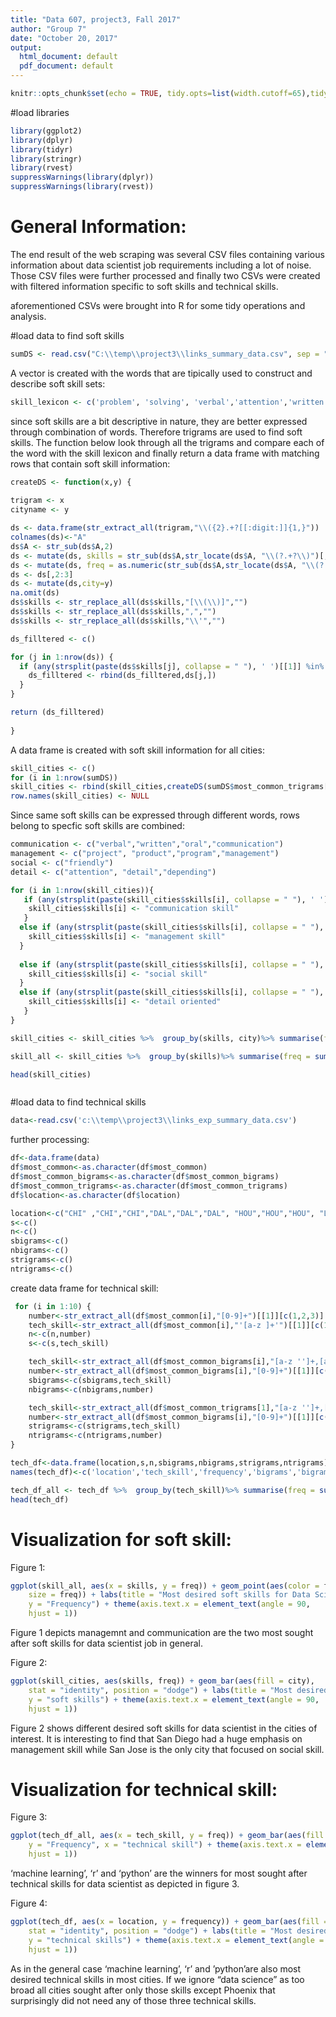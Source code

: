 ---
title: "Data 607, project3, Fall 2017"
author: "Group 7"
date: "October 20, 2017"
output:
  html_document: default
  pdf_document: default
---

```{r setup, include=FALSE}
knitr::opts_chunk$set(echo = TRUE, tidy.opts=list(width.cutoff=65),tidy=TRUE)
```

#load libraries
```{r}
library(ggplot2)
library(dplyr)
library(tidyr)
library(stringr)
library(rvest)
suppressWarnings(library(dplyr))
suppressWarnings(library(rvest))

```
# General Information:
The end result of the web scraping was several CSV files containing various information about data scientist job requirements including a lot of noise. Those CSV files were further processed and finally two CSVs were created with filtered information specific to soft skills and technical skills.

aforementioned CSVs were brought into R for some tidy operations and analysis.


#load data to find soft skills
```{r}

sumDS <- read.csv("C:\\temp\\project3\\links_summary_data.csv", sep = ",", header=TRUE,  stringsAsFactors = FALSE  )
```

A vector is created with the words that are tipically used to construct and describe soft skill sets:
```{r}
skill_lexicon <- c('problem', 'solving', 'verbal','attention','written','oral','management','friendly', 'energetic', 'detail', 'oriented', 'leadership','skill', 'skills','emotional','intelligence','communication')
```



since soft skills are a bit descriptive in nature, they are better expressed through combination of words. Therefore trigrams are used to find soft skills. The function below look through all the trigrams and compare each of the word with the skill lexicon and finally return a data frame with matching rows that contain soft skill information:
```{r}
createDS <- function(x,y) {
  
trigram <- x
cityname <- y

ds <- data.frame(str_extract_all(trigram,"\\({2}.+?[[:digit:]]{1,}"))
colnames(ds)<-"A"
ds$A <- str_sub(ds$A,2)
ds <- mutate(ds, skills = str_sub(ds$A,str_locate(ds$A, "\\(?.+?\\)")[,1],str_locate(ds$A, "\\(?.+?\\)")[,2]))
ds <- mutate(ds, freq = as.numeric(str_sub(ds$A,str_locate(ds$A, "\\(?.+?\\)")[,2]+2)))
ds <- ds[,2:3]
ds <- mutate(ds,city=y)
na.omit(ds)
ds$skills <- str_replace_all(ds$skills,"[\\(\\)]","")
ds$skills <- str_replace_all(ds$skills,",","")
ds$skills <- str_replace_all(ds$skills,"\\'","")

ds_filltered <- c()

for (j in 1:nrow(ds)) {
  if (any(strsplit(paste(ds$skills[j], collapse = " "), ' ')[[1]] %in% skill_lexicon == TRUE)){
    ds_filltered <- rbind(ds_filltered,ds[j,])
  }
}

return (ds_filltered)
  
}

```

A data frame is created with soft skill information for all cities:
```{r}
skill_cities <- c()
for (i in 1:nrow(sumDS))
skill_cities <- rbind(skill_cities,createDS(sumDS$most_common_trigrams[i],sumDS$location[i]))
row.names(skill_cities) <- NULL

```
Since same soft skills can be expressed through different words, rows belong to specfic soft skills are combined:

```{r}
communication <- c("verbal","written","oral","communication")
management <- c("project", "product","program","management")
social <- c("friendly")
detail <- c("attention", "detail","depending")

for (i in 1:nrow(skill_cities)){
   if (any(strsplit(paste(skill_cities$skills[i], collapse = " "), ' ')[[1]] %in% communication == TRUE)){
    skill_cities$skills[i] <- "communication skill"
   }
  else if (any(strsplit(paste(skill_cities$skills[i], collapse = " "), ' ')[[1]] %in% management == TRUE)){
    skill_cities$skills[i] <- "management skill"
  }
  
  else if (any(strsplit(paste(skill_cities$skills[i], collapse = " "), ' ')[[1]] %in% social == TRUE)){
    skill_cities$skills[i] <- "social skill"
  }
  else if (any(strsplit(paste(skill_cities$skills[i], collapse = " "), ' ')[[1]] %in% detail == TRUE)){
    skill_cities$skills[i] <- "detail oriented"
   }
}

skill_cities <- skill_cities %>%  group_by(skills, city)%>% summarise(freq = sum(freq))

skill_all <- skill_cities %>%  group_by(skills)%>% summarise(freq = sum(freq))

head(skill_cities)



```

#load data to find technical skills
```{r}
data<-read.csv('c:\\temp\\project3\\links_exp_summary_data.csv')

```

further processing:
```{r}
df<-data.frame(data)
df$most_common<-as.character(df$most_common)
df$most_common_bigrams<-as.character(df$most_common_bigrams)
df$most_common_trigrams<-as.character(df$most_common_trigrams)
df$location<-as.character(df$location)

location<-c("CHI" ,"CHI","CHI","DAL","DAL","DAL", "HOU","HOU","HOU", "LAN","LAN","LAN", "NYC","NYC","NYC", "PHI","PHI","PHI", "PHO","PHO","PHO", "SAD","SAD","SAD", "SAJ","SAJ","SAJ", "SAN","SAN","SAN")
s<-c()
n<-c()
sbigrams<-c()
nbigrams<-c()
strigrams<-c()
ntrigrams<-c()

```

create data frame for technical skill:
```{r}
 for (i in 1:10) {
    number<-str_extract_all(df$most_common[i],"[0-9]+")[[1]][c(1,2,3)]
    tech_skill<-str_extract_all(df$most_common[i],"'[a-z ]+'")[[1]][c(1,2,3)]
    n<-c(n,number)
    s<-c(s,tech_skill)

    tech_skill<-str_extract_all(df$most_common_bigrams[i],"[a-z '']+,[a-z '']+")[[1]][c(1,2,3)]
    number<-str_extract_all(df$most_common_bigrams[i],"[0-9]+")[[1]][c(1,2,3)]
    sbigrams<-c(sbigrams,tech_skill)
    nbigrams<-c(nbigrams,number)

    tech_skill<-str_extract_all(df$most_common_trigrams[1],"[a-z '']+,[a-z '']+,[a-z '']+")[[1]][c(1,2,3)]
    number<-str_extract_all(df$most_common_bigrams[i],"[0-9]+")[[1]][c(1,2,3)]
    strigrams<-c(strigrams,tech_skill)
    ntrigrams<-c(ntrigrams,number)
}

tech_df<-data.frame(location,s,n,sbigrams,nbigrams,strigrams,ntrigrams)
names(tech_df)<-c('location','tech_skill','frequency','bigrams','bigrams_frequency','trigrams','trigrams_frequency' )

tech_df_all <- tech_df %>%  group_by(tech_skill)%>% summarise(freq = sum(as.numeric(frequency)))
head(tech_df)

```

# Visualization for soft skill:

Figure 1:
```{r}

ggplot(skill_all, aes(x = skills, y = freq)) + geom_point(aes(color = freq, 
    size = freq)) + labs(title = "Most desired soft skills for Data Scientist", 
    y = "Frequency") + theme(axis.text.x = element_text(angle = 90, 
    hjust = 1))

```

Figure 1 depicts  managemnt and communication are the two most sought after soft skills for data scientist job in general.


Figure 2:
```{r}
ggplot(skill_cities, aes(skills, freq)) + geom_bar(aes(fill = city), 
    stat = "identity", position = "dodge") + labs(title = "Most desired soft skills for Data Scientist by city", 
    y = "soft skills") + theme(axis.text.x = element_text(angle = 90, 
    hjust = 1))

```

Figure 2 shows different desired soft skills for data scientist in the cities of interest. It is interesting to find that San Diego had a huge emphasis on management skill while San Jose is the only city that focused on social skill.  



# Visualization for technical skill:

Figure 3:
```{r}

ggplot(tech_df_all, aes(x = tech_skill, y = freq)) + geom_bar(aes(fill = tech_skill),  stat = "identity", position = "dodge")     + labs(title = "Most desired technical skills for Data Scientist", 
    y = "Frequency", x = "technical skill") + theme(axis.text.x = element_text(angle = 90, 
    hjust = 1))

```

'machine learning', 'r' and 'python' are the winners for most sought after technical skills for data scientist as depicted in figure 3.



Figure 4:
```{r}
ggplot(tech_df, aes(x = location, y = frequency)) + geom_bar(aes(fill = tech_skill), 
    stat = "identity", position = "dodge") + labs(title = "Most desired technical skills for Data Scientist by city", 
    y = "technical skills") + theme(axis.text.x = element_text(angle = 90, 
    hjust = 1))

```

As in the general case 'machine learning', 'r' and 'python'are also most desired technical skills in most cities. If we ignore "data science" as too broad all cities sought after only those skills except Phoenix that surprisingly did not need any of those three technical skills.